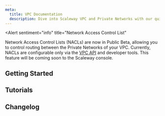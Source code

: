 ```yaml
---
meta:
  title: VPC Documentation
  description: Dive into Scaleway VPC and Private Networks with our quickstart guides, how-tos, tutorials and more.
---
```


<Alert
  sentiment="info"
  title="Network Access Control List"
>
  Network Access Control Lists (NACLs) are now in Public Beta, allowing you to control routing between the Private Networks of your VPC. Currently, NACLs are configurable only via the [VPC API](https://www.scaleway.com/en/developers/api/vpc/) and developer tools. This feature will be coming soon to the Scaleway console.

</Alert>

<ProductHeader 
   productName="VPC"
   productLogo="vpc"
   description="Virtual Private Cloud (VPC) uses Private Networks to connect your Scaleway resources so they can communicate with each other securely, away from the public internet."
   url="/vpc/quickstart/"
   label="VPC Quickstart"
/>

## Getting Started

<Grid>
    <SummaryCard
        title="Quickstart"
        icon="rocket"
        description="Learn how to create Private Networks in a VPC, and attach Scaleway resources to them."
        label="View Quickstart"
        url="/vpc/quickstart/"
    />
    <SummaryCard
        title="Concepts"
        icon="info"
        description="Core concepts that give you a better understanding of VPC."
        label="View Concepts"
        url="/vpc/concepts/"
    />
    <SummaryCard
        title="How-tos"
        icon="help-circle-outline"
        description="Check our guides to creating and configuring VPCs and Private Networks."
        label="View How-tos"
        url="/vpc/how-to/"
    />
    <SummaryCard
        title="Additional Content"
        icon="book-open-outline"
        description="Guide to the migration from zoned Private Networks to regionalized VPCs."
        label="View Additional Content"
        url="/vpc/reference-content/"
    />
</Grid>


## Tutorials

<Grid>
    <DefaultCard
        title="Setting up a multi-node Rocket.Chat community using the Private Network feature"
        url="/tutorials/mutli-node-rocket-chat-community-private-network/"
        label="Read more"
    />
    <DefaultCard
        title="Setting up a Proxmox cluster on Elastic Metal servers using the Private Networks feature"
        url="/tutorials/setup-elastic-metal-proxmox-cluster-with-private-networks/"
        label="Read more"
    />
    <DefaultCard
        title="Dealing with load overflow between a Proxmox cluster and virtual machines on an Elastic Metal Server over Scaleway Private Networks"
        url="/tutorials/load-overflow-proxmox-and-elastic-metal/"
        label="Read more"
    />
</Grid>


<ClickableBanner
    productLogo="cli"
    title="VPC API"
    description="Manage VPC and Private Networks using the Scaleway API."
    url="https://www.scaleway.com/en/developers/api/vpc/"
    label="Go to VPC API"
/>

## Changelog

<ChangelogList
    productName="vpc"
    numberOfChanges={3}
/>